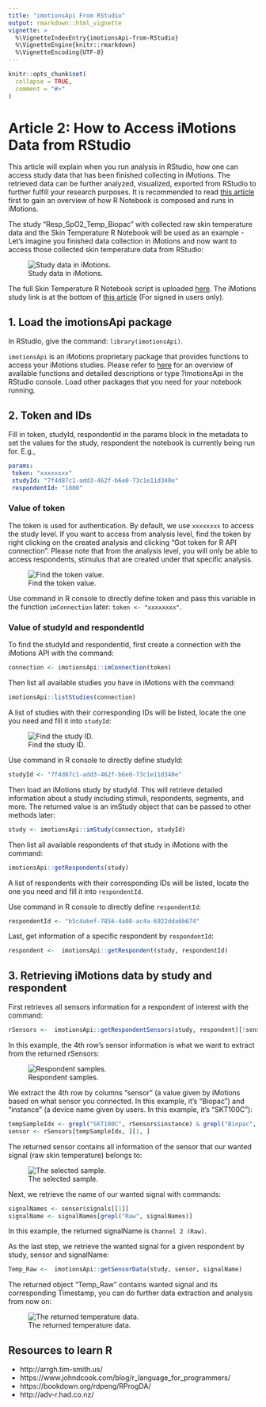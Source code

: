 ```yaml
---
title: "imotionsApi From RStudio"
output: rmarkdown::html_vignette
vignette: >
  %\VignetteIndexEntry{imotionsApi-from-RStudio}
  %\VignetteEngine{knitr::rmarkdown}
  %\VignetteEncoding{UTF-8}
---
```


```r
knitr::opts_chunk$set(
  collapse = TRUE,
  comment = "#>"
)
```

# Article 2: How to Access iMotions Data from RStudio

This article will explain when you run analysis in RStudio, how one can access study data that has been finished
collecting in iMotions. The retrieved data can be further analyzed, visualized, exported from RStudio to further fulfill 
your research purposes. It is recommended to read [this article](https://github.com/imotions/R-library/tree/main/documentation/article1-example-notebook-explained.html) first to gain an overview of how R Notebook is composed 
and runs in iMotions.

The study “Resp_SpO2_Temp_Biopac” with collected raw skin temperature data and the Skin Temperature R Notebook will be 
used as an example - Let’s imagine you finished data collection in iMotions and now want to access those collected skin 
temperature data from RStudio:

![Study data in iMotions.](tutorial2-1.png)

The full Skin Temperature R Notebook script is uploaded [here](https://github.com/imotions/R-library/blob/main/imotionsApi/example-notebooks/SkinTemperature.Rmd).
The iMotions study link is at the bottom of [this article](https://help.imotions.com/hc/en-us/articles/4405330087442) (For signed in users only).

## 1. Load the imotionsApi package

In RStudio, give the command: `library(imotionsApi)`.

`imotionsApi` is an iMotions proprietary package that provides functions to access your iMotions studies. Please refer to
[here](https://raw.githubusercontent.com/imotions/R-library/main/documentation/imotionsApi_2.1.2.pdf) for an overview of available functions and detailed descriptions or type ?imotionsApi in the RStudio console. 
Load other packages that you need for your notebook running.

## 2. Token and IDs

Fill in token, studyId, respondentId in the params block in the metadata to set the values for the study, respondent the notebook is currently being run for. E.g., 

```yaml
params:
 token: "xxxxxxxx"
 studyId: "7f4d87c1-add3-462f-b6e0-73c1e11d340e"
 respondentId: "1000"
```

### Value of token 
The token is used for authentication. By default, we use `xxxxxxxx` to access the study level. If you want to access 
from analysis level, find the token by right clicking on the created analysis and clicking “Got token for R API
connection”. Please note that from the analysis level, you will only be able to access respondents, stimulus that are
created under that specific analysis.

![Find the token value.](tutorial2-2.png)

Use command in R console to directly define token and pass this variable in the function `imConnection` later: 
`token <- "xxxxxxxx"`.

### Value of studyId and respondentId

To find the studyId and respondentId, first create a connection with the iMotions API with the command:

```r
connection <- imotionsApi::imConnection(token)
```

Then list all available studies you have in iMotions with the command:

```r
imotionsApi::listStudies(connection)
```

A list of studies with their corresponding IDs will be listed, locate the one you need and fill it into `studyId`:

![Find the study ID.](tutorial2-3.png)

Use command in R console to directly define studyId:

```r
studyId <- "7f4d87c1-add3-462f-b6e0-73c1e11d340e"
```


Then load an iMotions study by studyId. This will retrieve detailed information about a study including stimuli, 
respondents, segments, and more. The returned value is an imStudy object that can be passed to other methods later:

```r
study <- imotionsApi::imStudy(connection, studyId)
```

Then list all available respondents of that study in iMotions with the command:

```r
imotionsApi::getRespondents(study)
```

A list of respondents with their corresponding IDs will be listed, locate the one you need and fill it into 
`respondentId`.

Use command in R console to directly define `respondentId`:

```r
respondentId <- "b5c4abef-7856-4a08-ac4a-6922dda6b674"
```

Last, get information of a specific respondent by `respondentId`:

```r
respondent <-  imotionsApi::getRespondent(study, respondentId)
```


## 3. Retrieving iMotions data by study and respondent

First retrieves all sensors information for a respondent of interest with the command:


```r
rSensors <-  imotionsApi::getRespondentSensors(study, respondent)[!sensor == "R Analysis" & eventSourceType == "Sensor", ]
```

In this example, the 4th row’s sensor information is what we want to extract from the returned rSensors:

![Respondent samples.](tutorial2-4.png)

We extract the 4th row by columns “sensor” (a value given by iMotions based on what sensor you connected. In this
example, it’s “Biopac”) and “instance” (a device name given by users. In this example, it’s “SKT100C”):

```r
tempSampleIdx <- grepl("SKT100C", rSensors$instance) & grepl("Biopac", rSensors$sensor)
sensor <- rSensors[tempSampleIdx, ][1, ]
```

The returned sensor contains all information of the sensor that our wanted signal (raw skin temperature) belongs to:

![The selected sample.](tutorial2-5.png)

Next, we retrieve the name of our wanted signal with commands:


```r
signalNames <- sensor$signals[[1]]
signalName <- signalNames[grepl("Raw", signalNames)]
```

In this example, the returned signalName is `Channel 2 (Raw)`.

As the last step, we retrieve the wanted signal for a given respondent by study, sensor and signalName:

```r
Temp_Raw <-  imotionsApi::getSensorData(study, sensor, signalName)
```

The returned object “Temp_Raw” contains wanted signal and its corresponding Timestamp, you can do further data extraction and analysis from now on:

![The returned temperature data.](tutorial2-6.png)

## Resources to learn R

- http://arrgh.tim-smith.us/
- https://www.johndcook.com/blog/r_language_for_programmers/
- https://bookdown.org/rdpeng/RProgDA/
- http://adv-r.had.co.nz/
